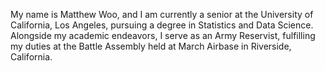 My name is Matthew Woo, and I am currently a senior at the University of California, Los Angeles, pursuing a degree in Statistics and Data Science. Alongside my academic endeavors, I serve as an Army Reservist, fulfilling my duties at the Battle Assembly held at March Airbase in Riverside, California.